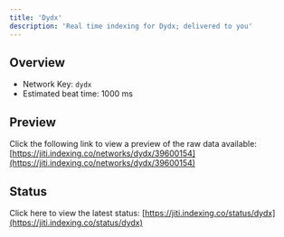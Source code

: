 ```yaml
---
title: 'Dydx'
description: 'Real time indexing for Dydx; delivered to you'
---
```


## Overview
- Network Key: `dydx`
- Estimated beat time: 1000 ms

## Preview
Click the following link to view a preview of the raw data available: [https://jiti.indexing.co/networks/dydx/39600154](https://jiti.indexing.co/networks/dydx/39600154)

## Status
Click here to view the latest status: [https://jiti.indexing.co/status/dydx](https://jiti.indexing.co/status/dydx)
